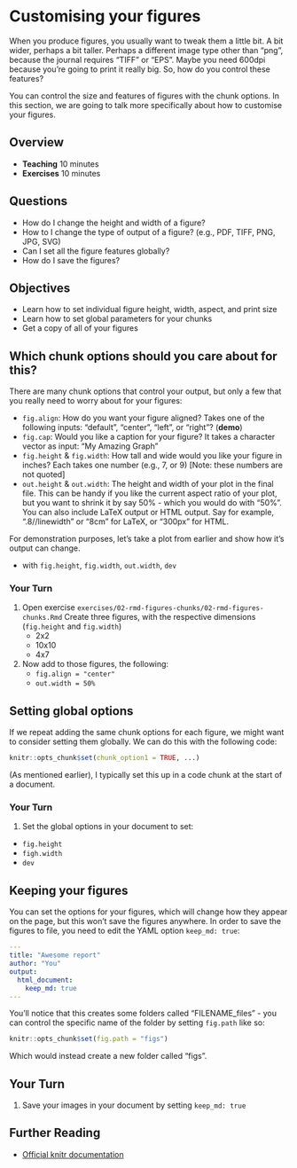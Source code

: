 # Customising your figures

When you produce figures, you usually want to tweak them a little bit. A bit wider, perhaps a bit taller. Perhaps a different image type other than "png", because the journal requires "TIFF" or "EPS". Maybe you need 600dpi because you're going to print it really big. So, how do you control these features?

You can control the size and features of figures with the chunk options. In this section, we are going to talk more specifically about how to customise your figures.

## Overview

* **Teaching** 10 minutes
* **Exercises** 10 minutes

## Questions

* How do I change the height and width of a figure?
* How to I change the type of output of a figure? (e.g., PDF, TIFF, PNG, JPG, SVG)
* Can I set all the figure features globally?
* How do I save the figures?

## Objectives

* Learn how to set individual figure height, width, aspect, and print size
* Learn how to set global parameters for your chunks
* Get a copy of all of your figures

## Which chunk options should you care about for this?

There are many chunk options that control your output, but only a few that you really need to worry about for your figures:

- `fig.align`: How do you want your figure aligned? Takes one of the following inputs: "default", "center", "left", or "right"? (**demo**)
- `fig.cap`: Would you like a caption for your figure? It takes a character vector as input: "My Amazing Graph"
- `fig.height` & `fig.width`: How tall and wide would you like your figure in inches? Each takes one number (e.g., 7, or 9) [Note: these numbers are not quoted]
- `out.height` & `out.width`: The height and width of your plot in the final file. This can be handy if you like the current aspect ratio of your plot, but you want to shrink it by say 50% - which you would do with "50%". You can also include LaTeX output or HTML output. Say for example, ".8//linewidth" or "8cm" for LaTeX, or "300px" for HTML.

For demonstration purposes, let's take a plot from earlier and show how it's output can change.

* with `fig.height`, `fig.width`, `out.width`, `dev`

### Your Turn {.exercise}

1. Open exercise `exercises/02-rmd-figures-chunks/02-rmd-figures-chunks.Rmd` Create three figures, with the respective dimensions (`fig.height` and `fig.width`)
    * 2x2
    * 10x10
    * 4x7
2. Now add to those figures, the following:
    * `fig.align = "center"`
    * `out.width = 50%`

## Setting global options

If we repeat adding the same chunk options for each figure, we might want to consider setting them globally. We can do this with the following code:

```r
knitr::opts_chunk$set(chunk_option1 = TRUE, ...)
```

(As mentioned earlier), I typically set this up in a code chunk at the start of a document.

### Your Turn {.exercise}

1. Set the global options in your document to set:
  * `fig.height`
  * `figh.width`
  * `dev`

## Keeping your figures {.demo}

You can set the options for your figures, which will change how they appear on the page, but this won't save the figures anywhere. In order to save the figures to file, you need to edit the YAML option `keep_md: true`:

```YAML
---
title: "Awesome report"
author: "You"
output:
  html_document:
    keep_md: true
---
```


You'll notice that this creates some folders called "FILENAME_files" - you can control the specific name of the folder by setting `fig.path` like so:

```r
knitr::opts_chunk$set(fig.path = "figs")
```

Which would instead create a new folder called "figs".

## Your Turn {.exercise}

1. Save your images in your document by setting `keep_md: true`

## Further Reading

- [Official knitr documentation](https://yihui.name/knitr/options/#plots)
